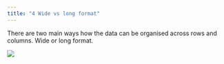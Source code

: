 ```yaml
---
title: "4 Wide vs long format"
---
```


There are two main ways how the data can be organised across rows and columns. Wide or long format.

![](images/clipboard-4193271484.png)

